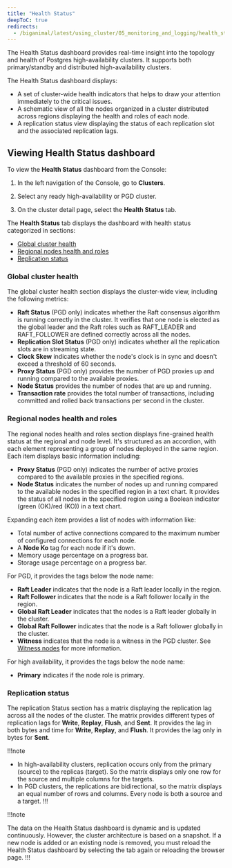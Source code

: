```yaml
---
title: "Health Status"
deepToC: true
redirects:
  - /biganimal/latest/using_cluster/05_monitoring_and_logging/health_status/ #generated for BigAnimal URL path removal branch
---
```


The Health Status dashboard provides real-time insight into the topology and health of Postgres high-availability clusters. It supports both primary/standby and distributed high-availability clusters.

The Health Status dashboard displays:

-   A set of cluster-wide health indicators that helps to draw your attention immediately to the critical issues.
-   A schematic view of all the nodes organized in a cluster distributed across regions displaying the health and roles of each node.
-   A replication status view displaying the status of each replication slot and the associated replication lags.

## Viewing Health Status dashboard

To view the **Health Status** dashboard from the Console:

1.  In the left navigation of the Console, go to **Clusters**.

2.  Select any ready high-availability or PGD cluster.

3.  On the cluster detail page, select the **Health Status** tab.

The **Health Status** tab displays the dashboard with health status categorized in sections:

-   [Global cluster health](#global-cluster-health)
-   [Regional nodes health and roles](#regional-nodes-health-and-roles)
-   [Replication status](#replication-status)

### Global cluster health

The global cluster health section displays the cluster-wide view, including the following metrics:

-   **Raft Status** (PGD only) indicates whether the Raft consensus algorithm is running correctly in the cluster. It verifies that one node is elected as the global leader and the Raft roles such as RAFT_LEADER and RAFT_FOLLOWER are defined correctly across all the nodes.
-   **Replication Slot Status** (PGD only) indicates whether all the replication slots are in streaming state.
-   **Clock Skew** indicates whether the node's clock is in sync and doesn't exceed a threshold of 60 seconds.
-   **Proxy Status** (PGD only) provides the number of PGD proxies up and running compared to the available proxies.
-   **Node Status** provides the number of nodes that are up and running.
-   **Transaction rate** provides the total number of transactions, including committed and rolled back transactions per second in the cluster.

### Regional nodes health and roles

The regional nodes health and roles section displays fine-grained health status at the regional and node level. It's structured as an accordion, with each element representing a group of nodes deployed in the same region. Each item displays basic information including:

-   **Proxy Status** (PGD only) indicates the number of active proxies compared to the available proxies in the specified regions.
-   **Node Status** indicates the number of nodes up and running compared to the available nodes in the specified region in a text chart. It provides the status of all nodes in the specified region using a Boolean indicator (green (OK)/red (KO)) in a text chart.

Expanding each item provides a list of nodes with information like:

-   Total number of active connections compared to the maximum number of configured connections for each node.
-   A **Node Ko** tag for each node if it's down.
-   Memory usage percentage on a progress bar.
-   Storage usage percentage on a progress bar.

For PGD, it provides the tags below the node name:

-   **Raft Leader** indicates that the node is a Raft leader locally in the region.
-   **Raft Follower** indicates that the node is a Raft follower locally in the region. 
-   **Global Raft Leader** indicates that the nodes is a Raft leader globally in the cluster.
-   **Global Raft Follower** indicates that the node is a Raft follower globally in the cluster.
-   **Witness** indicates that the node is a witness in the PGD cluster. See [Witness nodes](/pgd/latest/reference/nodes/witness_nodes/) for more information.

For high availability, it provides the tags below the node name:

-   **Primary** indicates if the node role is primary.

### Replication status

The replication Status section has a matrix displaying the replication lag across all the nodes of the cluster. The matrix provides different types of replication lags for **Write**, **Replay**, **Flush**, and **Sent**. It provides the lag in both bytes and time for **Write**, **Replay**, and **Flush**. It provides the lag only in bytes for **Sent**.

!!!note

-   In high-availability clusters, replication occurs only from the primary (source) to the replicas (target). So the matrix displays only one row for the source and multiple columns for the targets.
-   In PGD clusters, the replications are bidirectional, so the matrix displays an equal number of rows and columns. Every node is both a source and a target.
!!!

!!!note

The data on the Health Status dashboard is dynamic and is updated continuously. However, the cluster architecture is based on a snapshot. If a new node is added or an existing node is removed, you must reload the Health Status dashboard by selecting the tab again or reloading the browser page.
!!!
